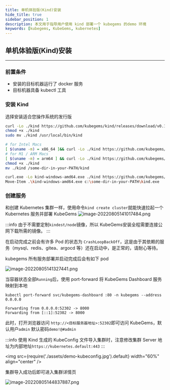 ```yaml
---
title: 单机体验版(Kind)安装
hide_title: true
sidebar_position: 1
description: 本文用于指导用户使用 kind 部署一个 kubegems 的demo 环境
keywords: [kubegems, KubeGems, kubernetes]
---
```



## 单机体验版(Kind)安装

---

### 前置条件

- 安装的目标机器运行了 docker 服务 
- 目标机器具备 kubectl 工具

###  安装 Kind 


选择安装适合您操作系统的发行版

<Tabs>
  <TabItem value="Linux" label="Linux" default>

```bash
curl -Lo ./kind https://github.com/kubegems/kind/releases/download/v0.15.0-kubegems-1.22/kind-linux-amd64
chmod +x ./kind
sudo mv ./kind /usr/local/bin/kind
```
  </TabItem>
  <TabItem value="MacOS" label="MacOS">

```bash
# for Intel Macs
[ $(uname -m) = x86_64 ]&& curl -Lo ./kind https://github.com/kubegems/kind/releases/download/v0.15.0-kubegems-1.22/kind-darwin-amd64
# for M1 / ARM Macs
[ $(uname -m) = arm64 ] && curl -Lo ./kind https://github.com/kubegems/kind/releases/download/v0.15.0-kubegems.1.22/kind-darwin-arm64
chmod +x ./kind
mv ./kind /some-dir-in-your-PATH/kind
```
  </TabItem>
  <TabItem value="Windows" label="Windows">

```bash
curl.exe -Lo kind-windows-amd64.exe ./kind https://github.com/kubegems/kind/releases/download/v0.15.0-kubegems.1.22/kind-windows-amd64
Move-Item .\kind-windows-amd64.exe c:\some-dir-in-your-PATH\kind.exe
```
  </TabItem>
</Tabs> 

### 创建服务

和创建 Kubernetes 集群一样，使用命令`kind create cluster`就能快速拉起一个 Kubernetes 服务并部署 KubeGems
![image-20220805141017484.png](https://img-blog.csdnimg.cn/img_convert/3657c5205677e4e218c3af9ca78d49a8.png)

:::info
由于不需要定制`kindest/node`镜像，所以 KubeGems安装全程需要连接公网下载所需的镜像。
:::

在启动完成之前会有许多 Pod 的状态为 `CrashLoopBackOff`，这是由于其依赖的服务（mysql、redis、gitea、argocd 等）还在启动中，是正常的，请耐心等待。

kubegems 所有服务部署并启动完成后会有如下 pod

![image-20220805141327441.png](https://img-blog.csdnimg.cn/img_convert/fb5260ef6c4a10fa34e4b3ee832c9011.png)

当容器状态全部`Running`后，使用 port-forward 将 KubeGems Dashboard 服务映射到本地

```shell
kubectl port-forward svc/kubegems-dashboard :80 -n kubegems --address 0.0.0.0

Forwarding from 0.0.0.0:52302 -> 8000
Forwarding from [::1]:52302 -> 8000
``` 

此时，打开浏览器访问 `http://<目标服务器地址>:52302`即可访问 KubeGems，默认用户`admin` 默认密码`demo!@#admin`

:::info
 使用 Kind 生成的 KubeConfig 文件导入集群时，注意修改集群 Server 地址为内部地址`https://kubernetes.default:443`
:::

<img
  src={require('./assets/demo-kubeconfig.jpg').default}
  width="60%"
  align="center"
/>

集群导入成功后即可进入集群详情页

![image-20220805144837887.png](https://img-blog.csdnimg.cn/img_convert/750cf1eb84463f564fd6c1cf00b2bac5.png)
